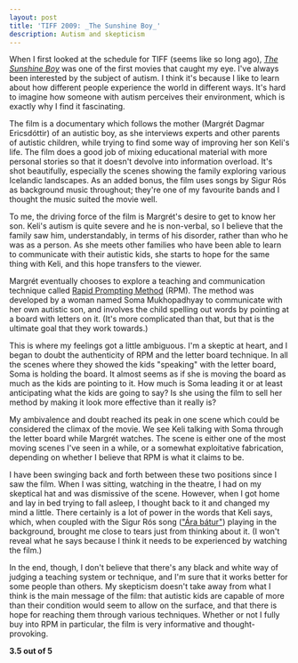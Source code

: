```yaml
---
layout: post
title: 'TIFF 2009: _The Sunshine Boy_'
description: Autism and skepticism
---
```


When I first looked at the schedule for TIFF (seems like so long ago), [_The Sunshine Boy_](http://www.imdb.com/title/tt1343113/) was one of the first movies that caught my eye. I've always been interested by the subject of autism. I think it's because I like to learn about how different people experience the world in different ways. It's hard to imagine how someone with autism perceives their environment, which is exactly why I find it fascinating.  
  
The film is a documentary which follows the mother (Margrét Dagmar Ericsdóttir) of an autistic boy, as she interviews experts and other parents of autistic children, while trying to find some way of improving her son Keli's life. The film does a good job of mixing educational material with more personal stories so that it doesn't devolve into information overload. It's shot beautifully, especially the scenes showing the family exploring various Icelandic landscapes. As an added bonus, the film uses songs by Sigur Rós as background music throughout; they're one of my favourite bands and I thought the music suited the movie well.  
  
To me, the driving force of the film is Margrét's desire to get to know her son. Keli's autism is quite severe and he is non-verbal, so I believe that the family saw him, understandably, in terms of his disorder, rather than who he was as a person. As she meets other families who have been able to learn to communicate with their autistic kids, she starts to hope for the same thing with Keli, and this hope transfers to the viewer.  
  
Margrét eventually chooses to explore a teaching and communication technique called [Rapid Prompting Method](http://www.halo-soma.org/) (RPM). The method was developed by a woman named Soma Mukhopadhyay to communicate with her own autistic son, and involves the child spelling out words by pointing at a board with letters on it. (It's more complicated than that, but that is the ultimate goal that they work towards.)  
  
This is where my feelings got a little ambiguous. I'm a skeptic at heart, and I began to doubt the authenticity of RPM and the letter board technique. In all the scenes where they showed the kids "speaking" with the letter board, Soma is holding the board. It almost seems as if she is moving the board as much as the kids are pointing to it. How much is Soma leading it or at least anticipating what the kids are going to say? Is she using the film to sell her method by making it look more effective than it really is?  
  
My ambivalence and doubt reached its peak in one scene which could be considered the climax of the movie. We see Keli talking with Soma through the letter board while Margrét watches. The scene is either one of the most moving scenes I've seen in a while, or a somewhat exploitative fabrication, depending on whether I believe that RPM is what it claims to be.  
  
I have been swinging back and forth between these two positions since I saw the film. When I was sitting, watching in the theatre, I had on my skeptical hat and was dismissive of the scene. However, when I got home and lay in bed trying to fall asleep, I thought back to it and changed my mind a little. There certainly is a lot of power in the words that Keli says, which, when coupled with the Sigur Rós song (["Ára bátur"](http://www.youtube.com/watch?v=NecFN-cfwlk)) playing in the background, brought me close to tears just from thinking about it. (I won't reveal what he says because I think it needs to be experienced by watching the film.)  
  
In the end, though, I don't believe that there's any black and white way of judging a teaching system or technique, and I'm sure that it works better for some people than others. My skepticism doesn't take away from what I think is the main message of the film: that autistic kids are capable of more than their condition would seem to allow on the surface, and that there is hope for reaching them through various techniques. Whether or not I fully buy into RPM in particular, the film is very informative and thought-provoking.  
  
**3.5 out of 5**
